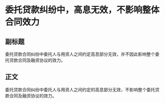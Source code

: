 # 委托贷款纠纷中，高息无效，不影响整体合同效力
## 副标题
委托贷款合同纠纷中委托人与用资人之间约定高息部分无效，并不因此影响整个委托贷款合同及融资协议的效力。
## 正文
委托贷款合同纠纷中委托人与用资人之间约定的高息部分无效，不影响整个委托贷款合同及融资协议的效力。